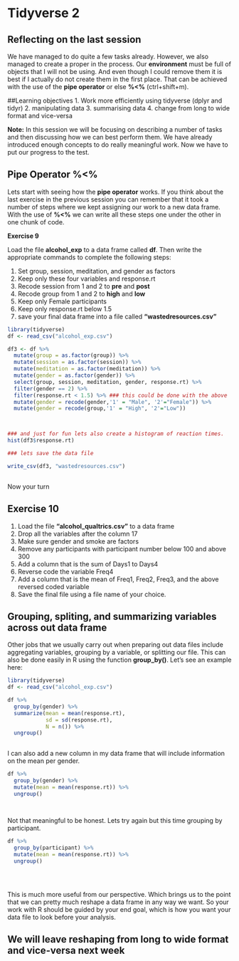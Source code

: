 # Tidyverse 2 {#session5}

## Reflecting on the last session

We have managed to do quite a few tasks already. However, we also managed to create a proper in the process. Our **environment**  must be full of objects that I will not be using. And even though I could remove them it is best if I actually do not create them in the first place. That can be achieved with the use of the **pipe operator** or else **%<%** (ctrl+shift+m).

##Learning objectives 
1. Work more efficiently using tidyverse (dplyr and tidyr)
2. manipulating data
3. summarising data
4. change from long to wide format and vice-versa

**Note:** In this session we will be focusing on describing a number of tasks and then discussing how we can best perform them. We have already introduced enough concepts to do really meaningful work. Now we have to put our progress to the test. 


## Pipe Operator %<%  

Lets start with seeing how the **pipe operator** works. If you think about the last exercise in the previous session you can remember that it took a number of steps where we kept assigning our work to a new data frame. With the use of **%<%** we can write all these steps one under the other in one chunk of code.

**Exercise 9**

Load the file **alcohol_exp** to a data frame called **df**. Then write the appropriate commands to complete the following steps:

1. Set group, session, meditation, and gender as factors
2. Keep only these four variables and response.rt
3. Recode session from 1 and 2 to **pre** and **post**
4. Recode group from 1 and 2 to **high** and **low**
5. Keep only Female participants
6. Keep only response.rt below 1.5
6. save your final data frame into a file called **"wastedresources.csv"**


```r
library(tidyverse)
df <- read_csv("alcohol_exp.csv")

df3 <- df %>% 
  mutate(group = as.factor(group)) %>% 
  mutate(session = as.factor(session)) %>% 
  mutate(meditation = as.factor(meditation)) %>% 
  mutate(gender = as.factor(gender)) %>% 
  select(group, session, meditation, gender, response.rt) %>% 
  filter(gender == 2) %>% 
  filter(response.rt < 1.5) %>% ### this could be done with the above
  mutate(gender = recode(gender,'1' = "Male", '2'="Female")) %>% 
  mutate(gender = recode(group,'1' = "High", '2'="Low"))



### and just for fun lets also create a histogram of reaction times.
hist(df3$response.rt)

### lets save the data file

write_csv(df3, "wastedresources.csv")
  
```

Now your turn

## Exercise 10

1. Load the file **"alcohol_qualtrics.csv"** to a data frame
2. Drop all the variables after the column 17
3. Make sure gender and smoke are factors
4. Remove any participants with participant number below 100 and above 300
5. Add a column that is the sum of Days1 to Days4
6. Reverse code the variable Freq4
7. Add a column that is the mean of Freq1, Freq2, Freq3, and the above reversed coded variable
8. Save the final file using a file name of your choice.



## Grouping, spliting, and summarizing variables across out data frame

Other jobs that we usually carry out when preparing out data files include aggregating variables, grouping by a variable, or splitting our file. This can also be done easily in R using the function **group_by()**. Let's see an example here:

```r
library(tidyverse)
df <- read_csv("alcohol_exp.csv")

df %>% 
  group_by(gender) %>% 
  summarize(mean = mean(response.rt),
            sd = sd(response.rt),
            N = n()) %>% 
  ungroup()
  
```


I can also add a new column in my data frame that will include information on the mean per gender.  

```r

df %>% 
  group_by(gender) %>% 
  mutate(mean = mean(response.rt)) %>% 
  ungroup()
  
  
```

Not that meaningful to be honest. Lets try again but this time grouping by participant.  

```r

df %>% 
  group_by(participant) %>% 
  mutate(mean = mean(response.rt)) %>% 
  ungroup()

 
  
```

This is much more useful from our perspective. Which brings us to the point that we can pretty much reshape a data frame in any way we want. So your work with R should be guided by your end goal, which is how you want your data file to look before your analysis.


## We will leave reshaping from long to wide format and vice-versa next week

